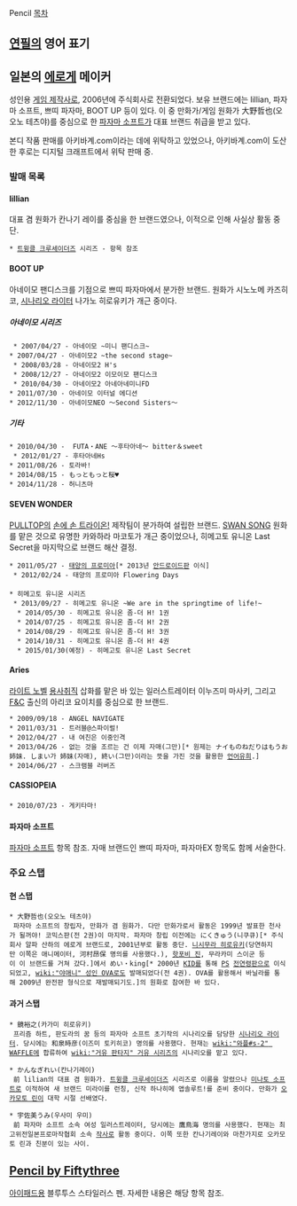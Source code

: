 Pencil
[[목차]]
== [[연필]]의 영어 표기 ==
== 일본의 [[에로게]] 메이커 ==
성인용 [[게임 제작사]]로, 2006년에 주식회사로 전환되었다. 보유 브랜드에는 lillian, 파자마 소프트, 쁘띠 파자마, BOOT UP 등이 있다. 이 중 만화가/게임 원화가 大野哲也(오오노 테츠야)를 중심으로 한 [[파자마 소프트]]가 대표 브랜드 취급을 받고 있다.

본디 작품 판매를 아키바계.com이라는 데에 위탁하고 있었으나, 아키바계.com이 도산한 후로는 디지털 크래프트에서 위탁 판매 중.

=== 발매 목록 ===
==== lillian ====

대표 겸 원화가 칸나기 레이를 중심을 한 브랜드였으나, 이적으로 인해 사실상 활동 중단.

 * [[트윙클 크루세이더즈]] 시리즈 - 항목 참조

==== BOOT UP ====

아네이모 팬디스크를 기점으로 쁘띠 파자마에서 분가한 브랜드. 원화가 시노노메 카즈히코, [[시나리오 라이터]] 나가노 히로유키가 개근 중이다.
 
===== 아네이모 시리즈 =====

  * 2007/04/27 - 아네이모 ~미니 팬디스크~
 * 2007/04/27 - 아네이모2 ~the second stage~
  * 2008/03/28 - 아네이모2 H's
  * 2008/12/27 - 아네이모2 이모이모 팬디스크
  * 2010/04/30 - 아네이모2 아네아네미니FD
 * 2011/07/30 - 아네이모 이터널 에디션
 * 2012/11/30 - 아네이모NEO 〜Second Sisters〜

===== 기타 =====
 
 * 2010/04/30 -  FUTA・ANE 〜후타아네〜 bitter＆sweet
  * 2012/01/27 - 후타아네Hs
 * 2011/08/26 - 토라바!
 * 2014/08/15 - もっともっと桜♥
 * 2014/11/28 - 허니츠마
 
==== SEVEN WONDER ====

[[PULLTOP]]의 [[손에 손 트라이온!]] 제작팀이 분가하여 설립한 브랜드. [[SWAN SONG]] 원화를 맡은 것으로 유명한 카와하라 마코토가 개근 중이었으나, 히메고토 유니온 Last Secret을 마지막으로 브랜드 해산 결정.
 
 * 2011/05/27 - [[태양의 프로미아]][* 2013년 [[안드로이드]]판 이식]
  * 2012/02/24 - 태양의 프로미아 Flowering Days
 
 * 히메고토 유니온 시리즈
  * 2013/09/27 - 히메고토 유니온 ~We are in the springtime of life!~
   * 2014/05/30 - 히메고토 유니온 좀-더 H! 1권
   * 2014/07/25 - 히메고토 유니온 좀-더 H! 2권
   * 2014/08/29 - 히메고토 유니온 좀-더 H! 3권
   * 2014/10/31 - 히메고토 유니온 좀-더 H! 4권
   * 2015/01/30(예정) - 히메고토 유니온 Last Secret

==== Aries ====

[[라이트 노벨]] [[용사취직]] 삽화를 맡은 바 있는 일러스트레이터 이누즈미 마사키, 그리고 [[F&C]] 출신의 아리코 요이치를 중심으로 한 브랜드.

 * 2009/09/18 - ANGEL NAVIGATE
 * 2011/03/31 - 트러블@스파이럴!
 * 2012/04/27 - 내 여친은 이중인격
 * 2013/04/26 - 없는 것을 조르는 건 이제 자매(그만)[* 원제는 ナイものねだりはもうお姉妹. しまい가 姉妹(자매), 終い(그만)이라는 뜻을 가진 것을 활용한 [[언어유희]].]
 * 2014/06/27 - 스크램블 러버즈

==== CASSIOPEIA ====

 * 2010/07/23 - 게키타마!

==== 파자마 소프트 ====

[[파자마 소프트]] 항목 참조. 자매 브랜드인 쁘띠 파자마, 파자마EX 항목도 함께 서술한다.

=== 주요 스탭 ===
==== 현 스탭 ====
 * 大野哲也(오오노 테츠야)
  파자마 소프트의 창립자, 만화가 겸 원화가. 다만 만화가로서 활동은 1999년 발표한 천사가 될꺼야! 코믹스판(전 2권)이 마지막. 파자마 창립 이전에는 にくきゅう(니쿠큐)[* 주식회사 알파 산하의 에로게 브랜드로, 2001년부로 활동 중단. [[니시무라 히로유키]](당연하지만 이쪽은 애니메이터, 河村昂保 명의를 사용했다.), [[핫포비 진]], 무라카미 스이군 등이 이 브랜드를 거쳐 갔다.]에서 めい・king[* 2000년 [[KID]]를 통해 [[PS]] [[전연령판]]으로 이식되었고, [[wiki:"야애니" 성인 OVA]]로도 발매되었다(전 4권). OVA를 활용해서 바닐라를 통해 2009년 완전판 형식으로 재발매되기도.]의 원화로 참여한 바 있다.

==== 과거 스탭 ====
 * 鏡裕之(카가미 히로유키)
  프리즘 하트, 판도라의 꿈 등의 파자마 소프트 초기작의 시나리오를 담당한 [[시나리오 라이터]]. 당시에는 和泉時彦(이즈미 토키히코) 명의를 사용했다. 현재는 [[wiki:"와플#s-2" WAFFLE]]에 합류하여 [[wiki:"거유 판타지" 거유 시리즈]]의 시나리오를 맡고 있다.

 * かんなぎれい(칸나기레이)
  前 lilian의 대표 겸 원화가. [[트윙클 크루세이더즈]] 시리즈로 이름을 알렸으나 [[미나토 소프트]]로 이적하여 새 브랜드 미라이를 런칭, 신작 하나히메 앱솔루트!를 준비 중이다. 만화가 [[오카모토 린]]이 대학 시절 선배였다.

 * 宇佐美うみ(우사미 우미)
  前 파자마 소프트 소속 여성 일러스트레이터, 당시에는 鷹鳥海 명의를 사용했다. 현재는 최고위전일본프로마작협회 소속 [[작사]]로 활동 중이다. 이쪽 또한 칸나기레이와 마찬가지로 오카모토 린과 친분이 있는 사이.

== [[Pencil by Fiftythree]] ==
[[아이패드]]용 블루투스 스타일러스 펜. 자세한 내용은 해당 항목 참조.
